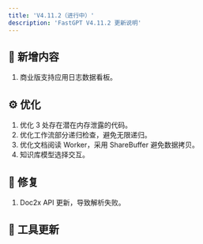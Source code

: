 ```yaml
---
title: 'V4.11.2（进行中）'
description: 'FastGPT V4.11.2 更新说明'
---
```


## 🚀 新增内容

1. 商业版支持应用日志数据看板。

## ⚙️ 优化

1. 优化 3 处存在潜在内存泄露的代码。
2. 优化工作流部分递归检查，避免无限递归。
3. 优化文档阅读 Worker，采用 ShareBuffer 避免数据拷贝。
4. 知识库模型选择交互。

## 🐛 修复

1. Doc2x API 更新，导致解析失败。

## 🔨 工具更新
